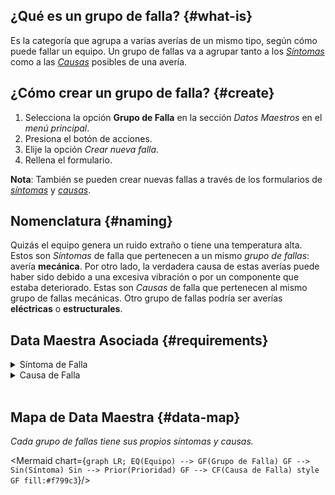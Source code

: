 
## ¿Qué es un grupo de falla? {#what-is}
Es la categoría que agrupa a varias averías de un mismo tipo, según cómo puede fallar un equipo. Un grupo de fallas va a agrupar tanto a los [_Síntomas_](/docs/products/corrective_maintenance/master_data/failure_symptoms) como a las [_Causas_](/docs/products/corrective_maintenance/master_data/failure_cause) posibles de una avería.

## ¿Cómo crear un grupo de falla? {#create}
1. Selecciona la opción **Grupo de Falla** en la sección _Datos Maestros_ en el _menú principal_.
2. Presiona el botón de acciones.
3. Elije la opción _Crear nueva falla_.
4. Rellena el formulario.

**Nota**: También se pueden crear nuevas fallas a través de los formularios de [_síntomas_](/docs/products/corrective_maintenance/master_data/failure_symptoms) y [_causas_](/docs/products/corrective_maintenance/master_data/failure_cause).


## Nomenclatura {#naming}
Quizás el equipo genera un ruido extraño o tiene una temperatura alta. Estos son _Síntomas_ de falla que pertenecen a un mismo _grupo de fallas_: avería **mecánica**. Por otro lado, la verdadera causa de estas averías puede haber sido debido a una excesiva vibración o por un componente que estaba deteriorado. Estas son _Causas_ de falla que pertenecen al mismo grupo de fallas mecánicas. Otro grupo de fallas podría ser averías **eléctricas** o **estructurales**.

## Data Maestra Asociada {#requirements}

<details>
<summary>Síntoma de Falla</summary>
<div>

Los _síntomas_ existen dentro de un grupo de falla y se pueden crear desde la sección [Síntoma de Falla](/docs/products/corrective_maintenance/master_data/failure_symptoms).

</div>
</details>

<details>
<summary>Causa de Falla</summary>
<div>

Los _causas_ existen dentro de un grupo de falla y se pueden crear desde la sección [Causa de Falla](/docs/products/corrective_maintenance/master_data/failure_cause). 

</div>
</details>
<br/>

## Mapa de Data Maestra {#data-map}
_Cada grupo de fallas tiene sus propios síntomas y causas._

<div className="text-center">

<Mermaid chart={`
    graph LR;
        EQ(Equipo) --> GF(Grupo de Falla)
        GF --> Sin(Síntoma)
        Sin --> Prior(Prioridad)
        GF --> CF(Causa de Falla)
        style GF fill:#f799c3
`}/>

</div>